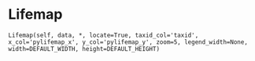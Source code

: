 # Lifemap { #pylifemap.Lifemap }

`Lifemap(self, data, *, locate=True, taxid_col='taxid', x_col='pylifemap_x', y_col='pylifemap_y', zoom=5, legend_width=None, width=DEFAULT_WIDTH, height=DEFAULT_HEIGHT)`

